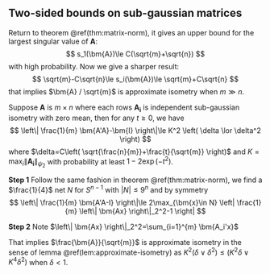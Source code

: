 ## Two-sided bounds on sub-gaussian matrices

Return to theorem \@ref(thm:matrix-norm), it gives an upper bound for the largest singular value of $\bm{A}$:
$$
s_1(\bm{A})\le C(\sqrt{m}+\sqrt{n})
$$
with high probability. Now we give a sharper result:
$$
\sqrt{m}-C\sqrt{n}\le s_i(\bm{A})\le \sqrt{m}+C\sqrt{n}
$$
that implies $\bm{A} / \sqrt{m}$ is approximate isometry when $m\gg n$. 


::: {.theorem #approximate-isometry-sub-gaussian name="Two-sided bound on sub-gaussian matrices"}

Suppose $\bm{A}$ is $m\times n$ where each rows $\bm{A_i}$ is independent sub-gaussian isometry with zero mean, then for any $t\ge 0$, we have
$$
\left\| \frac{1}{m} \bm{A'A}-\bm{I} \right\|\le K^2 \left( \delta \lor \delta^2 \right)
$$
where $\delta=C\left( \sqrt{\frac{n}{m}}+\frac{t}{\sqrt{m}} \right)$ and $K=\max_{i} \left\| \bm{A_i} \right\|_{\psi_2}$ with probability at least $1-2\exp(-t^2)$.

:::


:::: {.proof}

**Step 1**  Follow the same fashion in theorem \@ref(thm:matrix-norm), we find a $\frac{1}{4}$ net $N$ for $S^{n-1}$ with $\left| N \right|\le 9^{n}$ and by symmetry
$$
\left\| \frac{1}{m} \bm{A'A-I} \right\|\le 2\max_{\bm{x}\in N} \left| \frac{1}{m} \left\| \bm{Ax} \right\|_2^2-1 \right|
$$

**Step 2** Note $\left\| \bm{Ax} \right\|_2^2=\sum_{i=1}^{m} \bm{A_i'x}$


::::


That implies $\frac{\bm{A}}{\sqrt{m}}$ is approximate isometry in the sense of lemma \@ref(lem:approximate-isometry) as $K^2(\delta \lor \delta^2)\le (K^2\delta \lor K^{4}\delta^2)$ when $\delta<1$.

<br>
<br>
<br>
<br>
<br>
<br>
<br>
<br>
<br>
<br>
<br>
